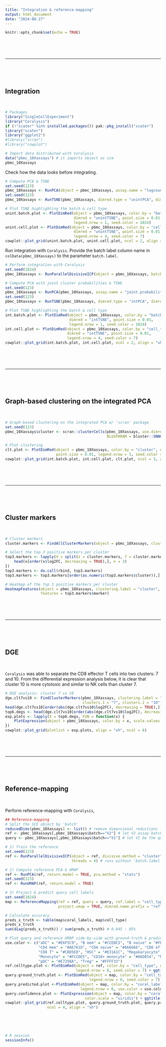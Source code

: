 ```yaml
---
title: "Integration & reference-mapping"
output: html_document
date: "2024-08-27"
---
```


```r
knitr::opts_chunk$set(echo = TRUE)
```

<br>

<br>

---

<br>

<br>

## Integration

<br>

```r
# Packages
library("SingleCellExperiment")
library("Coralysis")
if (!"scater" %in% installed.packages()) pak::pkg_install("scater")
library("scater")
library("ggplot2")
#library("scran") 
#library("cowplot")
```

```r
# Import data distributed with Coralysis
data("pbmc_10Xassays") # it imports object as sce
pbmc_10Xassays
```

Check how the data looks before integrating. 

```r
# Compute PCA & TSNE
set.seed(123)
pbmc_10Xassays <- RunPCA(object = pbmc_10Xassays, assay.name = "logcounts", p = 30, dimred.name = "unintPCA")
set.seed(123)
pbmc_10Xassays <- RunTSNE(pbmc_10Xassays, dimred.type = "unintPCA", dimred.name = "unintTSNE")

# Plot TSNE highlighting the batch & cell type
unint.batch.plot <- PlotDimRed(object = pbmc_10Xassays, color.by = "batch", 
                               dimred = "unintTSNE", point.size = 0.01, 
                               legend.nrow = 1, seed.color = 1024)
unint.cell.plot <- PlotDimRed(object = pbmc_10Xassays, color.by = "cell_type", 
                               dimred = "unintTSNE", point.size = 0.01, 
                               legend.nrow = 4, seed.color = 7)
cowplot::plot_grid(unint.batch.plot, unint.cell.plot, ncol = 2, align = "vh")
```

Run integration with `Coralysis`. Provide the batch label column name in `colData(pbmc_10Xassays)` to the parameter `batch.label`.  

```r
# Perform integration with Coralysis
set.seed(1024)
pbmc_10Xassays <- RunParallelDivisiveICP(object = pbmc_10Xassays, batch.label = "batch", threads = 4)

# Compute PCA with joint cluster probabilities & TSNE
set.seed(123)
pbmc_10Xassays <- RunPCA(pbmc_10Xassays, assay.name = "joint.probability", dimred.name = "intPCA")
set.seed(123)
pbmc_10Xassays <- RunTSNE(pbmc_10Xassays, dimred.type = "intPCA", dimred.name = "intTSNE")

# Plot TSNE highlighting the batch & cell type
int.batch.plot <- PlotDimRed(object = pbmc_10Xassays, color.by = "batch", 
                             dimred = "intTSNE", point.size = 0.01, 
                             legend.nrow = 1, seed.color = 1024)
int.cell.plot <- PlotDimRed(object = pbmc_10Xassays, color.by = "cell_type", 
                            dimred = "intTSNE", point.size = 0.01, 
                            legend.nrow = 4, seed.color = 7)
cowplot::plot_grid(int.batch.plot, int.cell.plot, ncol = 2, align = "vh")
```

<br>

<br>

---

<br>

<br>

## Graph-based clustering on the integrated PCA

<br>

```r
# Graph-based clustering on the integrated PCA w/ 'scran' package
set.seed(123)
pbmc_10Xassays$cluster <- scran::clusterCells(pbmc_10Xassays, use.dimred = "intPCA", 
                                              BLUSPARAM = bluster::SNNGraphParam(k = 15, cluster.fun = "louvain"))

# Plot clustering
clt.plot <- PlotDimRed(object = pbmc_10Xassays, color.by = "cluster", dimred = "intTSNE", 
                       point.size = 0.01, legend.nrow = 3, seed.color = 65)
cowplot::plot_grid(int.batch.plot, int.cell.plot, clt.plot, ncol = 3, align = "h")
```

<br>

<br>

---

<br>

<br>

## Cluster markers

<br>

```r
# Cluster markers 
cluster.markers <- FindAllClusterMarkers(object = pbmc_10Xassays, clustering.label = "cluster")

# Select the top 3 positive markers per cluster 
top3.markers <- lapply(X = split(x = cluster.markers, f = cluster.markers$cluster), FUN = function(x) {
    head(x[order(x$log2FC, decreasing = TRUE),], n = 3)
})
top3.markers <- do.call(rbind, top3.markers)
top3.markers <- top3.markers[order(as.numeric(top3.markers$cluster)),]

# Heatmap of the top 3 positive markers per cluster
HeatmapFeatures(object = pbmc_10Xassays, clustering.label = "cluster", 
                features = top3.markers$marker)
```

<br>

<br>

---

<br>

<br>

## DGE

<br>

`Coralysis` was able to separate the CD8 effector T cells into two clusters: 7 and 10. From the differential expression analysis below, it is clear that cluster 10 is more cytotoxic and similar to NK cells than cluster 7. 

```r
# DGE analysis: cluster 7 vs 10
dge.clt7vs10 <- FindClusterMarkers(pbmc_10Xassays, clustering.label = "cluster", 
                                   clusters.1 = "7", clusters.2 = "10")
head(dge.clt7vs10[order(abs(dge.clt7vs10$log2FC), decreasing = TRUE),])
top6.degs <- head(dge.clt7vs10[order(abs(dge.clt7vs10$log2FC), decreasing = TRUE),"marker"])
exp.plots <- lapply(X = top6.degs, FUN = function(x) {
    PlotExpression(object = pbmc_10Xassays, color.by = x, scale.values = TRUE, point.size = 0.5, point.stroke = 0.5)
})
cowplot::plot_grid(plotlist = exp.plots, align = "vh", ncol = 6)
```

<br>

<br>

---

<br>

<br>

## Reference-mapping

<br>

Perform reference-mapping with `Coralysis`, 

```r
## Reference-mapping
# Split the SCE object by 'batch'
reducedDims(pbmc_10Xassays) <- list() # remove dimensional reductions 
ref <- pbmc_10Xassays[,pbmc_10Xassays$batch=="V2"] # let V2 assay batch be the reference data set
query <- pbmc_10Xassays[,pbmc_10Xassays$batch=="V1"] # let V1 be the query (unknown annotations)

# 1) Train the reference 
set.seed(123)
ref <- RunParallelDivisiveICP(object = ref, divisive.method = "cluster", 
                              threads = 4) # runs without 'batch.label' as it represents 1 sample only

# 2) Compute reference PCA & UMAP
ref <- RunPCA(ref, return.model = TRUE, pca.method = "stats")
set.seed(123)
ref <- RunUMAP(ref, return.model = TRUE)

# 3) Project & predict query cell labels 
set.seed(1024)
map <- ReferenceMapping(ref = ref, query = query, ref.label = "cell_type", 
                        project.umap = TRUE, dimred.name.prefix = "ref")

# Calculate accuracy
preds_x_truth <- table(map$coral_labels, map$cell_type)
preds_x_truth
sum(diag(preds_x_truth)) / sum(preds_x_truth) # 0.845 : 85%

# Plot query and reference UMAP side-by-side with ground-truth & predicted cell labels
use.color <- c("aDC" = "#E6F5C9", "B mem" = "#CCEBC5", "B naive" = "#FB8072", 
               "CD4 mem" = "#A6761D", "CD4 naive" = "#666666", "CD8 eff" = "#80B1D3",
               "CD8 T" = "#CBD5E8", "HSC" = "#E31A1C", "Megakaryocyte" = "#377EB8", 
               "Monocyte" = "#FCCDE5", "CD16+ monocyte" = "#A6D854", "NK" = "#6A3D9A",
               "pDC" = "#E7298A", "Treg" = "#FFFF33")
ref.celltype.plot <- PlotDimRed(object = ref, color.by = "cell_type", dimred = "UMAP", point.size = 0.01, 
                                legend.nrow = 6, seed.color = 7) + ggtitle("reference (ground-truth)")
query.ground_truth.plot <- PlotDimRed(object = map, color.by = "cell_type", dimred = "refUMAP", point.size = 0.01, 
                                      legend.nrow = 6, seed.color = 7) + ggtitle("query (ground-truth)")
query.predicted.plot <-PlotDimRed(object = map, color.by = "coral_labels", dimred = "refUMAP", point.size = 0.01, 
                                  legend.nrow = 6, use.color = use.color) + ggtitle("query (predicted)")
query.confidence.plot <- PlotExpression(object = map, color.by = "coral_probability", dimred = "refUMAP", point.size = 0.01, 
                                    color.scale = "viridis") + ggtitle("query (confidence)")
cowplot::plot_grid(ref.celltype.plot, query.ground_truth.plot, query.predicted.plot, query.confidence.plot, 
                   ncol = 4, align = "vh")
```

<br>

<br>

```r
# R session
sessionInfo()
```
